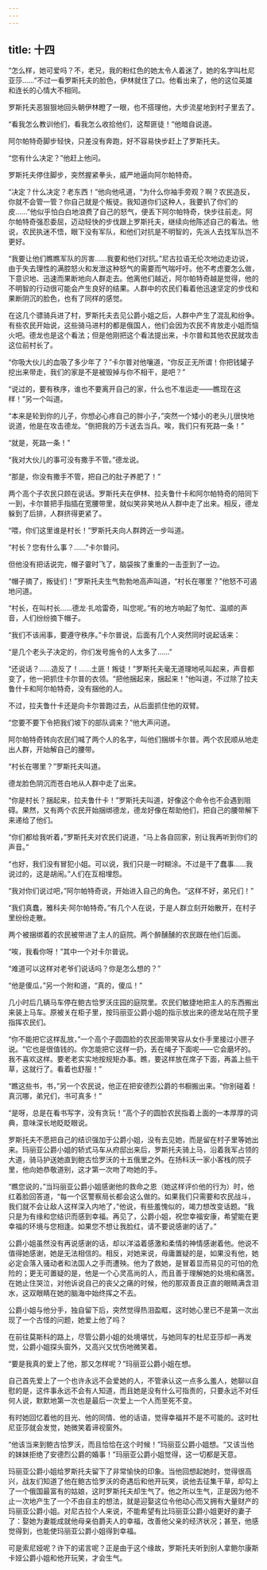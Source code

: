 ```yaml
---
---
---
```

title: 十四
---



“怎么样，她可爱吗？不，老兄，我的粉红色的她太令人着迷了，她的名字叫杜尼亚莎……”不过一看罗斯托夫的脸色，伊林就住了口。他看出来了，他的这位英雄和连长的心情大不相同。

罗斯托夫恶狠狠地回头朝伊林瞪了一眼，也不搭理他，大步流星地到村子里去了。

“看我怎么教训他们，看我怎么收拾他们，这帮匪徒！”他暗自说道。

阿尔帕特奇脚步轻快，只差没有奔跑，好不容易快步赶上了罗斯托夫。

“您有什么决定？”他赶上他问。

罗斯托夫停住脚步，突然握紧拳头，威严地逼向阿尔帕特奇。

“决定？什么决定？老东西！”他向他吼道，“为什么你袖手旁观？啊？农民造反，你就不会管一管？你自己就是个叛徒。我知道你们这种人，我要扒了你们的皮……”他似乎怕白白地浪费了自己的怒气，便丢下阿尔帕特奇，快步往前走。阿尔帕特奇强忍委屈，迈动轻快的步伐跟上罗斯托夫，继续向他陈述自己的看法。他说，农民执迷不悟，眼下没有军队，和他们对抗是不明智的，先派人去找军队岂不更好。

“我要让他们瞧瞧军队的厉害……我要和他们对抗。”尼古拉语无伦次地边走边说，由于失去理性的满腔怒火和发泄这种怒气的需要而气喘吁吁。他不考虑要怎么做，下意识地、迅速而果断地向人群走去。他离他们越近，阿尔帕特奇越是觉得，他的不明智的行动很可能会产生良好的结果。人群中的农民们看着他迅速坚定的步伐和果断阴沉的脸色，也有了同样的感觉。

在这几个骠骑兵进了村，罗斯托夫去见公爵小姐之后，人群中产生了混乱和纷争。有些农民开始说，这些骑马进村的都是俄国人，他们会因为农民不肯放走小姐而恼火吧。德龙也是这个看法；但是他刚把这个看法提出来，卡尔普和其他农民就攻击这位前村长了。

“你吸大伙儿的血吸了多少年了？”卡尔普对他嚷道，“你反正无所谓！你把钱罐子挖出来带走，我们的家是不是被毁掉与你不相干，是吧？”

“说过的，要有秩序，谁也不要离开自己的家，什么也不准运走——瞧现在这样！”另一个叫道。

“本来是轮到你的儿子，你想必心疼自己的胖小子，”突然一个矮小的老头儿很快地说道，他是在攻击德龙。“倒把我的万卡送去当兵。唉，我们只有死路一条！”

“就是，死路一条！”

“我对大伙儿的事可没有撒手不管。”德龙说。

“那是，你没有撒手不管，把自己的肚子养肥了！”

两个高个子农民只顾在说话。罗斯托夫在伊林、拉夫鲁什卡和阿尔帕特奇的陪同下一到，卡尔普把手指插在宽腰带里，就似笑非笑地从人群中走了出来。相反，德龙躲到了后排，人群挤得更紧了。

“喂，你们这里谁是村长！”罗斯托夫向人群跨近一步叫道。

“村长？您有什么事？……”卡尔普问。

但他没有把话说完，帽子霎时飞了，脑袋挨了重重的一击歪到了一边。

“帽子摘了，叛徒们！”罗斯托夫生气勃勃地高声叫道，“村长在哪里？”他怒不可遏地问道。

“村长，在叫村长……德龙·扎哈雷奇，叫您呢。”有的地方响起了匆忙、温顺的声音，人们纷纷摘下帽子。

“我们不该闹事，要遵守秩序。”卡尔普说，后面有几个人突然同时说起话来：

“是几个老头子决定的，你们发号施令的人太多了……”

“还说话？……造反了！……土匪！叛徒！”罗斯托夫毫无道理地吼叫起来，声音都变了，他一把抓住卡尔普的衣领。“把他捆起来，捆起来！”他叫道，不过除了拉夫鲁什卡和阿尔帕特奇，没有捆他的人。

不过，拉夫鲁什卡还是向卡尔普跑过去，从后面抓住他的双臂。

“您要不要下令把我们坡下的部队调来？”他大声问道。

阿尔帕特奇转向农民们喊了两个人的名字，叫他们捆绑卡尔普。两个农民顺从地走出人群，开始解自己的腰带。

“村长在哪里？”罗斯托夫叫道。

德龙脸色阴沉而苍白地从人群中走了出来。

“你是村长？捆起来，拉夫鲁什卡！”罗斯托夫叫道，好像这个命令也不会遇到阻碍。果然，又有两个农民开始捆绑德龙，德龙好像在帮助他们，把自己的腰带解下来递给了他们。

“你们都给我听着，”罗斯托夫对农民们说道，“马上各自回家，别让我再听到你们的声音。”

“也好，我们没有冒犯小姐。可以说，我们只是一时糊涂。不过是干了蠢事……我说过的，这是胡闹。”人们在互相埋怨。

“我对你们说过吧，”阿尔帕特奇说，开始进入自己的角色。“这样不好，弟兄们！”

“我们真蠢，雅科夫·阿尔帕特奇。”有几个人在说，于是人群立刻开始散开，在村子里纷纷走散。

两个被捆绑着的农民被带进了主人的庭院。两个醉醺醺的农民跟在他们后面。

“唉，我看你呀！”其中一个对卡尔普说。

“难道可以这样对老爷们说话吗？你是怎么想的？”

“他是傻瓜，”另一个附和道，“真的，傻瓜！”

几小时后几辆马车停在鲍古恰罗沃庄园的庭院里。农民们敏捷地把主人的东西搬出来装上马车。原被关在柜子里，按玛丽亚公爵小姐的指示放出来的德龙站在院子里指挥农民们。

“你不能把它这样乱放，”一个高个子圆圆脸的农民面带笑容从女仆手里接过小匣子说。“它也是很值钱的。你怎能把它这样一扔，丢在绳子下面呢——它会磨坏的。我不喜欢这样。要老老实实地按规矩办事。瞧，要这样放在席子下面，再盖上些干草，这就行了。看着也舒服！”

“瞧这些书，书，”另一个农民说，他正在把安德烈公爵的书橱搬出来。“你别碰着！真沉哪，弟兄们，书可真多！”

“是呀，总是在看书写字，没有贪玩！”高个子的圆脸农民指着上面的一本厚厚的词典，意味深长地眨眨眼说。

罗斯托夫不愿把自己的结识强加于公爵小姐，没有去见她，而是留在村子里等她出来。玛丽亚公爵小姐的轿式马车从府邸出来后，罗斯托夫骑上马，沿着我军占领的大道，骑马护送她直到鲍古恰罗沃的十五俄里之外。在扬科沃一家小客栈的院子里，他向她恭敬道别，这才第一次吻了吻她的手。

“瞧您说的，”当玛丽亚公爵小姐感谢他的救命之恩（她这样评价他的行为）时，他红着脸回答道，“每一个区警察局长都会这么做的。如果我们只需要和农民战斗，我们就不会让敌人这样深入内地了，”他说，有些羞愧似的，竭力想改变话题。“我只是为有缘和您结识而感到幸福。再见了，公爵小姐，祝您幸福安康，希望能在更幸福的环境与您相逢。如果您不想让我脸红，请不要说感谢的话了。”

公爵小姐虽然没有再说感谢的话，却以洋溢着感激和柔情的神情感谢着他。他说不值得她感谢，她是无法相信的。相反，对她来说，毋庸置疑的是，如果没有他，她必定会落入骚动者和法国人之手而遭殃。他为了救她，是冒着显而易见的可怕的危险的；更无可置疑的是，他是一个心灵高尚的人，而且善于理解她的处境和痛苦。在她止住哭泣，对他诉说自己的丧父之痛的时候，他的那双善良正直的眼睛满含泪水，这双眼睛在她的脑海中始终挥之不去。

公爵小姐与他分手，独自留下后，突然觉得热泪盈眶，这时她心里已不是第一次出现了一个古怪的问题，她爱上他了吗？

在前往莫斯科的路上，尽管公爵小姐的处境堪忧，与她同车的杜尼亚莎却一再发觉，公爵小姐探头窗外，又高兴又忧伤地微笑着。

“要是我真的爱上了他，那又怎样呢？”玛丽亚公爵小姐在想。

自己首先爱上了一个也许永远不会爱她的人，不管承认这一点多么羞人，她聊以自慰的是，这件事永远不会有人知道，而且她是没有什么可指责的，只要永远不对任何人说，默默地第一次也是最后一次爱上一个人而至死不变。

有时她回忆着他的目光、他的同情、他的话语，觉得幸福并不是不可能的。这时杜尼亚莎就会发觉，她微笑着谛视窗外。

“他该当来到鲍古恰罗沃，而且恰恰在这个时候！”玛丽亚公爵小姐想。“又该当他的妹妹拒绝了安德烈公爵的婚事！”玛丽亚公爵小姐觉得，这一切都是天意。

玛丽亚公爵小姐给罗斯托夫留下了非常愉快的印象。当他回想起她时，觉得很高兴，战友们知道了他在鲍古恰罗沃的奇遇后和他开玩笑，说他去征集干草，却勾上了一个俄国最富有的姑娘，这时罗斯托夫却生气了。他之所以生气，正是因为他不止一次地产生了一个不由自主的想法，就是迎娶这位令他动心而又拥有大量财产的玛丽亚公爵小姐。对尼古拉个人来说，不能希望有比玛丽亚公爵小姐更好的妻子了：娶她为妻能成就他母亲伯爵夫人的幸福，改善他父亲的经济状况；甚至，他感觉得到，也能使玛丽亚公爵小姐得到幸福。

可是索尼娅呢？许下的诺言呢？正是由于这个缘故，罗斯托夫听到别人拿鲍尔康斯卡娅公爵小姐和他开玩笑，才会生气。